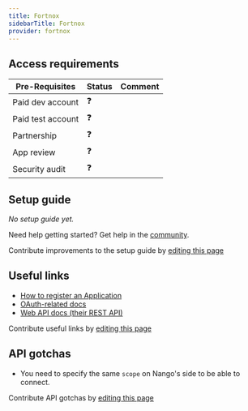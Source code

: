 ```yaml
---
title: Fortnox
sidebarTitle: Fortnox
provider: fortnox
---
```



<Overview />
<PreBuiltTooling />
<PreBuiltUseCases />

## Access requirements
| Pre-Requisites | Status | Comment|
| - | - | - |
| Paid dev account | ❓ |  |
| Paid test account | ❓ |  |
| Partnership | ❓ | |
| App review | ❓ |  |
| Security audit | ❓ | |


## Setup guide

_No setup guide yet._

<Tip>Need help getting started? Get help in the [community](https://nango.dev/slack).</Tip>

<Note>Contribute improvements to the setup guide by [editing this page](https://github.com/nangohq/nango/tree/master/docs-v2/integrations/all/fortnox.mdx)</Note>

## Useful links

-   [How to register an Application](https://www.fortnox.se/developer/checklist)
-   [OAuth-related docs](https://www.fortnox.se/developer/authorization)
-   [Web API docs (their REST API)](https://apps.fortnox.se/apidocs)

<Note>Contribute useful links by [editing this page](https://github.com/nangohq/nango/tree/master/docs-v2/integrations/all/fortnox.mdx)</Note>

## API gotchas

- You need to specify the same `scope` on Nango's side to be able to connect.

<Note>Contribute API gotchas by [editing this page](https://github.com/nangohq/nango/tree/master/docs-v2/integrations/all/fortnox.mdx)</Note>
